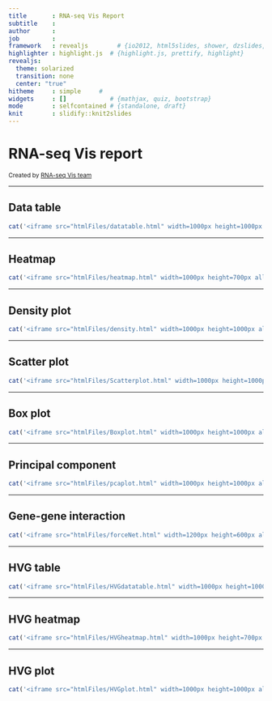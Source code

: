 ```yaml
---
title       : RNA-seq Vis Report
subtitle    : 
author      : 
job         : 
framework   : revealjs        # {io2012, html5slides, shower, dzslides, ...}
highlighter : highlight.js  # {highlight.js, prettify, highlight}
revealjs:
  theme: solarized
  transition: none
  center: "true"
hitheme     : simple     # 
widgets     : []            # {mathjax, quiz, bootstrap}
mode        : selfcontained # {standalone, draft}
knit        : slidify::knit2slides
---
```


<style type="text/css">
body {background:none transparent;
}
</style>

<script language="javascript" type="text/javascript">
  function resizeIframe(obj) {
    obj.style.height = obj.contentWindow.document.body.scrollHeight + 'px';
  }
</script>

# RNA-seq Vis report
<small> Created by [RNA-seq Vis team](https://yuanhangliu.shinyapps.io/RNA-seq)</small>

---

## Data table

```r
cat('<iframe src="htmlFiles/datatable.html" width=1000px height=1000px allowtransparency="true"> </iframe>')
```

---

## Heatmap

```r
cat('<iframe src="htmlFiles/heatmap.html" width=1000px height=700px allowtransparency="true"> </iframe>')
```

---

## Density plot
```r
cat('<iframe src="htmlFiles/density.html" width=1000px height=1000px allowtransparency="true"> </iframe>')
```

---

## Scatter plot

```r
cat('<iframe src="htmlFiles/Scatterplot.html" width=1000px height=1000px allowtransparency="true"> </iframe>')
```

---

## Box plot

```r
cat('<iframe src="htmlFiles/Boxplot.html" width=1000px height=1000px allowtransparency="true"> </iframe>')
```

---

## Principal component

```r
cat('<iframe src="htmlFiles/pcaplot.html" width=1000px height=1000px allowtransparency="true"> </iframe>')
```

---

## Gene-gene interaction

```r
cat('<iframe src="htmlFiles/forceNet.html" width=1200px height=600px allowtransparency="true"> </iframe>')
```

---

## HVG table

```r
cat('<iframe src="htmlFiles/HVGdatatable.html" width=1000px height=1000px allowtransparency="true"> </iframe>')
```

---

## HVG heatmap

```r
cat('<iframe src="htmlFiles/HVGheatmap.html" width=1000px height=700px allowtransparency="true"> </iframe>')
```

---

## HVG plot

```r
cat('<iframe src="htmlFiles/HVGplot.html" width=1000px height=1000px allowtransparency="true"> </iframe>')
```


